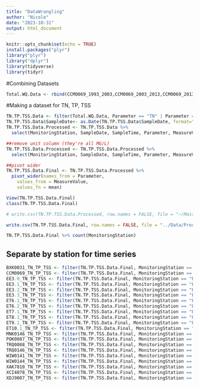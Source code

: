 ```yaml
---
title: "DataWrangling"
author: "Nicole"
date: "2023-10-31"
output: html_document
---
```


```r
knitr::opts_chunk$set(echo = TRUE)
install.packages("plyr")
library("plyr")
library("dplyr")
library(tidyverse)
library(tidyr)

```

#Combining Datasets
```r
Total.WQ.Data <- rbind(CCM0069_1993_2003,CCM0069_2003_2013,CCM0069_2013_2023,EE3.0_1984_1993,EE3.0_1993_2003,EE3.0_2003_2013,EE3.0_2013_2023,EE3.1_1984_1993,EE3.1_1993_2003,EE3.1_2003_2013,EE3.1_2013_2023,ET6.1_1984_1993,ET6.1_1993_2003,ET6.1_2003_2013,ET6.1_2013_2023,ET6.2_1984_1993,ET6.2_1993_2003,ET6.2_2003_2013,ET6.2_2013_2023,ET7.1_1984_1993,ET7.1_1993_2003,ET7.1_2003_2013,ET7.1_2013_2023,WQ_1984_1990,WQ_1991_2001,WQ_2002_2012,WQ_2013_2023,TRQ0088_1993_2003,TRQ0088_2003_2013,TRQ0088_2013_2023,TRQ0146_1993_2003,TRQ0146_2003_2013,TRQ0146_2013_2023,WIW0141_1993_2003,WIW0141_2003_2013,WIW0141_2013_2023,XDJ9007_1993_2003,XDJ9007_2003_2013,XDJ9007_2013_2023)
```

#Making a dataset for TN, TP, TSS
```r
TN.TP.TSS.Data <- filter(Total.WQ.Data, Parameter == "TN" | Parameter == "TP" | Parameter == "TSS")
TN.TP.TSS.Data$SampleDate<- as.Date(TN.TP.TSS.Data$SampleDate, format="%m/%d/%Y")
TN.TP.TSS.Data.Processed <- TN.TP.TSS.Data %>%
  select(MonitoringStation, SampleDate, SampleTime, Parameter, MeasureValue, Unit, Latitude, Longitude)

##remove unit column (they're all MG/L)
TN.TP.TSS.Data.Processed <- TN.TP.TSS.Data.Processed %>%
  select(MonitoringStation, SampleDate, SampleTime, Parameter, MeasureValue, Latitude, Longitude)

##pivot wider
TN.TP.TSS.Data.Final <- TN.TP.TSS.Data.Processed %>%
  pivot_wider(names_from = Parameter, 
    values_from = MeasureValue,
    values_fn = mean) 

View(TN.TP.TSS.Data.Final)
class(TN.TP.TSS.Data.Final)

# write.csv(TN.TP.TSS.Data.Processed, row.names = FALSE, file = "~/Master's Project/Data/Processed/TN_TP_TSS_Data_Processed.csv")

write.csv(TN.TP.TSS.Data.Final, row.names = FALSE, file = "../Data/Processed/TN_TP_TSS_Data_Final.csv")

TN.TP.TSS.Data.Final %>% count(MonitoringStation)
```

## Separate by station for time series
```r
BXK0031_TN_TP_TSS <- filter(TN.TP.TSS.Data.Final, MonitoringStation == "BXK0031")
CCM0069_TN_TP_TSS <- filter(TN.TP.TSS.Data.Final, MonitoringStation == "CCM0069")
EE3.0_TN_TP_TSS <- filter(TN.TP.TSS.Data.Final, MonitoringStation == "EE3.0")
EE3.1_TN_TP_TSS <- filter(TN.TP.TSS.Data.Final, MonitoringStation == "EE3.1")
EE3.2_TN_TP_TSS <- filter(TN.TP.TSS.Data.Final, MonitoringStation == "EE3.2")
EE3.3_TN_TP_TSS <- filter(TN.TP.TSS.Data.Final, MonitoringStation == "EE3.3")
ET6.1_TN_TP_TSS <- filter(TN.TP.TSS.Data.Final, MonitoringStation == "ET6.1")
ET6.2_TN_TP_TSS <- filter(TN.TP.TSS.Data.Final, MonitoringStation == "ET6.2")
ET7.1_TN_TP_TSS <- filter(TN.TP.TSS.Data.Final, MonitoringStation == "ET7.1")
ET8.1_TN_TP_TSS <- filter(TN.TP.TSS.Data.Final, MonitoringStation == "ET8.1")
ET9.1_TN_TP_TSS <- filter(TN.TP.TSS.Data.Final, MonitoringStation == "ET9.1")
ET10.1_TN_TP_TSS <- filter(TN.TP.TSS.Data.Final, MonitoringStation == "ET10.1")
MNK0146_TN_TP_TSS <- filter(TN.TP.TSS.Data.Final, MonitoringStation == "MNK0146")
POK0087_TN_TP_TSS <- filter(TN.TP.TSS.Data.Final, MonitoringStation == "POK0087")
TRQ0088_TN_TP_TSS <- filter(TN.TP.TSS.Data.Final, MonitoringStation == "TRQ0088")
TRQ0146_TN_TP_TSS <- filter(TN.TP.TSS.Data.Final, MonitoringStation == "TRQ0146")
WIW0141_TN_TP_TSS <- filter(TN.TP.TSS.Data.Final, MonitoringStation == "WIW0141")
WIW0144_TN_TP_TSS <- filter(TN.TP.TSS.Data.Final, MonitoringStation == "WIW0144")
XAK7810_TN_TP_TSS <- filter(TN.TP.TSS.Data.Final, MonitoringStation == "XAK7810")
XCI4078_TN_TP_TSS <- filter(TN.TP.TSS.Data.Final, MonitoringStation == "XCI4078")
XDJ9007_TN_TP_TSS <- filter(TN.TP.TSS.Data.Final, MonitoringStation == "XDJ9007")
```
